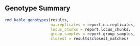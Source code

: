 ## Genotype Summary

```r
rmd_kable_genotypes(results,
                    na.replicates = report.na.replicates,
                    locus_chunks = report.locus_chunks,
                    group_samples = report.group_samples,
                    closest = results$closest_matches)
```

